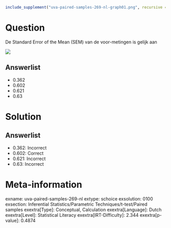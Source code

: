 ```r
include_supplement("uva-paired-samples-269-nl-graph01.png", recursive = TRUE)
```

Question
========

De Standard Error of the Mean (SEM) van de voor-metingen is gelijk aan

![](uva-paired-samples-269-nl-graph01.png)

Answerlist
----------

* 0.362
* 0.602
* 0.621
* 0.63

Solution
========

Answerlist
----------

* 0.362: Incorrect
* 0.602: Correct
* 0.621: Incorrect
* 0.63: Incorrect

Meta-information
================
exname: uva-paired-samples-269-nl
extype: schoice
exsolution: 0100
exsection: Inferential Statistics/Parametric Techniques/t-test/Paired samples
exextra[Type]: Conceptual, Calculation
exextra[Language]: Dutch
exextra[Level]: Statistical Literacy
exextra[IRT-Difficulty]: 2.344
exextra[p-value]: 0.4874
